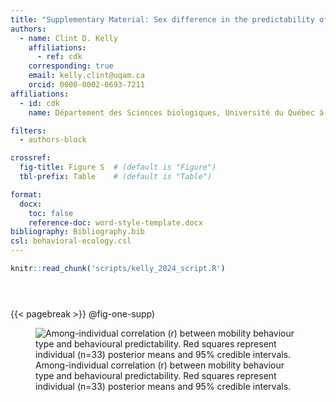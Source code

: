 ```yaml
---
title: "Supplementary Material: Sex difference in the predictability of mobility"
authors:
  - name: Clint D. Kelly
    affiliations:
      - ref: cdk
    corresponding: true
    email: kelly.clint@uqam.ca
    orcid: 0000-0002-0693-7211
affiliations:
  - id: cdk
    name: Département des Sciences biologiques, Université du Québec à Montréal, Montréal, Canada

filters:
  - authors-block

crossref:
  fig-title: Figure S  # (default is "Figure")
  tbl-prefix: Table    # (default is "Table")

format:
  docx:
    toc: false
    reference-doc: word-style-template.docx
bibliography: Bibliography.bib
csl: behavioral-ecology.csl
---
```


```r
knitr::read_chunk('scripts/kelly_2024_script.R')
```

```r
```

```r
```

```r
```

{{< pagebreak >}}
 @fig-one-supp)

![Among-individual correlation (r) between mobility behaviour type and behavioural predictability. Red squares represent individual (n=33) posterior means and 95% credible intervals.](figure_1_supp.png){#fig-one-supp}
